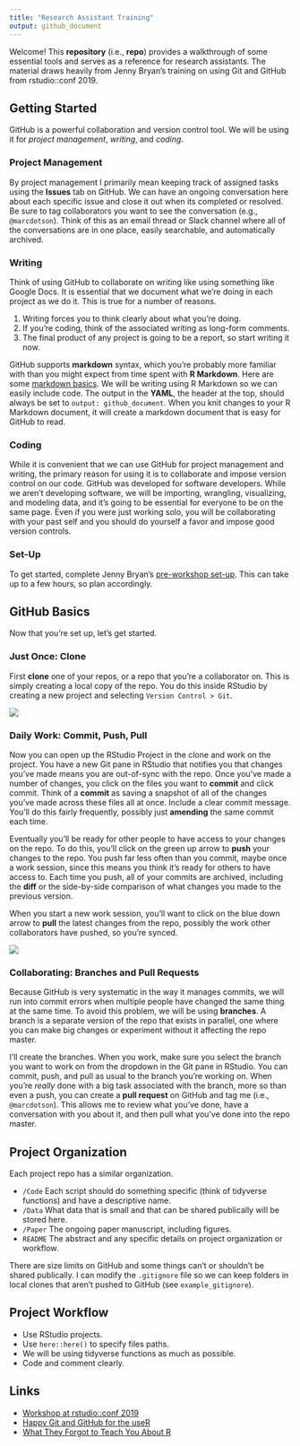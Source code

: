 ```yaml
---
title: "Research Assistant Training"
output: github_document
---
```


Welcome! This **repository** (i.e., **repo**) provides a walkthrough of some essential tools and serves as a reference for research assistants. The material draws heavily from Jenny Bryan's training on using Git and GitHub from rstudio::conf 2019.

## Getting Started

GitHub is a powerful collaboration and version control tool. We will be using it for *project management*, *writing*, and *coding*.

### Project Management

By project management I primarily mean keeping track of assigned tasks using the **Issues** tab on GitHub. We can have an ongoing conversation here about each specific issue and close it out when its completed or resolved. Be sure to tag collaborators you want to see the conversation (e.g., `@marcdotson`). Think of this as an email thread or Slack channel where all of the conversations are in one place, easily searchable, and automatically archived.

### Writing

Think of using GitHub to collaborate on writing like using something like Google Docs. It is essential that we document what we're doing in each project as we do it. This is true for a number of reasons.

1. Writing forces you to think clearly about what you're doing.
2. If you're coding, think of the associated writing as long-form comments.
3. The final product of any project is going to be a report, so start writing it now.

GitHub supports **markdown** syntax, which you're probably more familiar with than you might expect from time spent with **R Markdown**. Here are some [markdown basics](https://rmarkdown.rstudio.com/authoring_basics.html). We will be writing using R Markdown so we can easily include code. The output in the **YAML**, the header at the top, should always be set to `output: github_document`. When you knit changes to your R Markdown document, it will create a markdown document that is easy for GitHub to read.

### Coding

While it is convenient that we can use GitHub for project management and writing, the primary reason for using it is to collaborate and impose version control on our code. GitHub was developed for software developers. While we aren't developing software, we will be importing, wrangling, visualizing, and modeling data, and it's going to be essential for everyone to be on the same page. Even if you were just working solo, you will be collaborating with your past self and you should do yourself a favor and impose good version controls.

### Set-Up

To get started, complete Jenny Bryan's [pre-workshop set-up](https://happygitwithr.com/workshops.html?mkt_tok=eyJpIjoiT1RVelptVTNZams0T0dZMiIsInQiOiJlR0orVlVpaHZsRlwveWh5QUJPN2U1Q3BcL0pHVHo5RXJ5UkhabFlwVXM4NlEwcHhRTENQZmVxaEEyNnVLSkRFTTdVa0hyNjk4MkFHYUU1Nkt5VXNtRm9heFM3N3dnUFplZ1V5anpRTWdnWDVscE1lOUR6VzBHaGFQOUFhOGd1QkN3In0=#pre-workshop-set-up). This can take up to a few hours, so plan accordingly.

## GitHub Basics

Now that you're set up, let's get started.

### Just Once: Clone

First **clone** one of your repos, or a repo that you're a collaborator on. This is simply creating a local copy of the repo. You do this inside RStudio by creating a new project and selecting `Version Control > Git`.

![](Figures/clone.png)

### Daily Work: Commit, Push, Pull

Now you can open up the RStudio Project in the clone and work on the project. You have a new Git pane in RStudio that notifies you that changes you've made means you are out-of-sync with the repo. Once you've made a number of changes, you click on the files you want to **commit** and click commit. Think of a **commit** as saving a snapshot of all of the changes you've made across these files all at once. Include a clear commit message. You'll do this fairly frequently, possibly just **amending** the same commit each time.

Eventually you'll be ready for other people to have access to your changes on the repo. To do this, you'll click on the green up arrow to **push** your changes to the repo. You push far less often than you commit, maybe once a work session, since this means you think it's ready for others to have access to. Each time you push, all of your commits are archived, including the **diff** or the side-by-side comparison of what changes you made to the previous version.

When you start a new work session, you'll want to click on the blue down arrow to **pull** the latest changes from the repo, possibly the work other collaborators have pushed, so you're synced.

![](Figures/daily-work.png)

### Collaborating: Branches and Pull Requests

Because GitHub is very systematic in the way it manages commits, we will run into commit errors when multiple people have changed the same thing at the same time. To avoid this problem, we will be using **branches**. A branch is a separate version of the repo that exists in parallel, one where you can make big changes or experiment without it affecting the repo master.

I'll create the branches. When you work, make sure you select the branch you want to work on from the dropdown in the Git pane in RStudio. You can commit, push, and pull as usual to the branch you're working on. When you're *really* done with a big task associated with the branch, more so than even a push, you can create a **pull request** on GitHub and tag me (i.e., `@marcdotson`). This allows me to review what you've done, have a conversation with you about it, and then pull what you've done into the repo master.

## Project Organization

Each project repo has a similar organization.

* `/Code` Each script should do something specific (think of tidyverse functions) and have a descriptive name.
* `/Data` What data that is small and that can be shared publically will be stored here.
* `/Paper` The ongoing paper manuscript, including figures.
* `README` The abstract and any specific details on project organization or workflow.

There are size limits on GitHub and some things can't or shouldn't be shared publically. I can modify the `.gitignore` file so we can keep folders in local clones that aren't pushed to GitHub (see `example_gitignore`).

## Project Workflow

* Use RStudio projects.
* Use `here::here()` to specify files paths.
* We will be using tidyverse functions as much as possible.
* Code and comment clearly.

## Links

* [Workshop at rstudio::conf 2019](https://jennybc.github.io/wtf-2019-rsc/)
* [Happy Git and GitHub for the useR](https://happygitwithr.com)
* [What They Forgot to Teach You About R](https://whattheyforgot.org)
